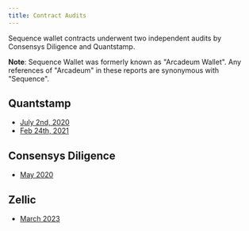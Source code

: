 ```yaml
---
title: Contract Audits
---
```


Sequence wallet contracts underwent two independent audits by Consensys Diligence and Quantstamp. 

**Note**: Sequence Wallet was formerly known as "Arcadeum Wallet". Any references of "Arcadeum" in these reports are synonymous with "Sequence".

## Quantstamp
- [July 2nd, 2020](https://github.com/0xsequence/wallet-contracts/blob/master/audits/Quantstamp_Arcadeum_Report_Final.pdf)
- [Feb 24th, 2021](https://github.com/0xsequence/wallet-contracts/blob/master/audits/sequence_quantstamp_audit_feb_2021.pdf)

## Consensys Diligence
- [May 2020](https://consensys.net/diligence/audits/private/cnhjwtpa-horizon-wallet/)

## Zellic
- [March 2023](https://github.com/0xsequence/wallet-contracts/blob/master/audits/Sequence_Wallet_-_Zellic_Audit_Report.pdf)